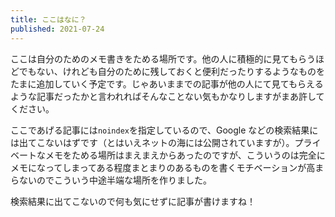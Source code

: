 ```yaml
---
title: ここはなに？
published: 2021-07-24
---
```


ここは自分のためのメモ書きをためる場所です。他の人に積極的に見てもらうほどでもない、けれども自分のために残しておくと便利だったりするようなものをたまに追加していく予定です。じゃあいままでの記事が他の人にて見てもらえるような記事だったかと言われればそんなことない気もかなりしますがまあ許してください。

ここであげる記事には`noindex`を指定しているので、Google などの検索結果には出てこないはずです（とはいえネットの海には公開されていますが）。プライベートなメモをためる場所はまえまえからあったのですが、こういうのは完全にメモになってしまってある程度まとまりのあるものを書くモチベーションが高まらないのでこういう中途半端な場所を作りました。

検索結果に出てこないので何も気にせずに記事が書けますね！
